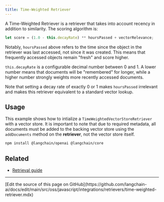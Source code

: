 ```yaml
---
title: Time-Weighted Retriever
---
```


A Time-Weighted Retriever is a retriever that takes into account recency in addition to similarity. The scoring algorithm is:

```typescript
let score = (1.0 - this.decayRate) ** hoursPassed + vectorRelevance;
```

Notably, `hoursPassed` above refers to the time since the object in the retriever was last accessed, not since it was created. This means that frequently accessed objects remain "fresh" and score higher.

`this.decayRate` is a configurable decimal number between 0 and 1. A lower number means that documents will be "remembered" for longer, while a higher number strongly weights more recently accessed documents.

Note that setting a decay rate of exactly 0 or 1 makes `hoursPassed` irrelevant and makes this retriever equivalent to a standard vector lookup.

## Usage

This example shows how to intialize a `TimeWeightedVectorStoreRetriever` with a vector store.
It is important to note that due to required metadata, all documents must be added to the backing vector store using the `addDocuments` method on the **retriever**, not the vector store itself.



<IntegrationInstallTooltip/>

```bash npm
npm install @langchain/openai @langchain/core
```

<TimeWeightedRetriever />

## Related

- [Retrieval guide](/oss/javascript/langchain/retrieval)

---

<Callout icon="pen-to-square" iconType="regular">
  [Edit the source of this page on GitHub](https://github.com/langchain-ai/docs/edit/main/src/oss/javascript/integrations/retrievers/time-weighted-retriever.mdx)
</Callout>

